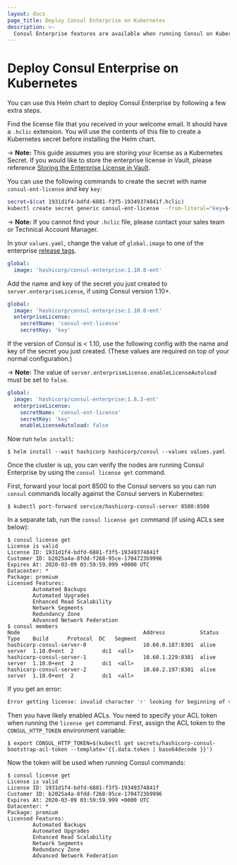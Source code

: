 ```yaml
---
layout: docs
page_title: Deploy Consul Enterprise on Kubernetes
description: >-
  Consul Enterprise features are available when running Consul on Kubernetes. Learn how to apply your license in the Helm chart and return the license information with the `consul license get` command.
---
```


# Deploy Consul Enterprise on Kubernetes

You can use this Helm chart to deploy Consul Enterprise by following a few extra steps.

Find the license file that you received in your welcome email. It should have a `.hclic` extension. You will use the contents of this file to create a Kubernetes secret before installing the Helm chart.

-> **Note:** This guide assumes you are storing your license as a Kubernetes Secret. If you would like to store the enterprise license in Vault, please reference [Storing the Enterprise License in Vault](/consul/docs/deploy/server/k8s/examples/vault/data-integration/enterprise-license).

You can use the following commands to create the secret with name `consul-ent-license` and key `key`:

```bash
secret=$(cat 1931d1f4-bdfd-6881-f3f5-19349374841f.hclic)
kubectl create secret generic consul-ent-license --from-literal="key=${secret}"
```

-> **Note:** If you cannot find your `.hclic` file, please contact your sales team or Technical Account Manager.

In your `values.yaml`, change the value of `global.image` to one of the enterprise [release tags](https://hub.docker.com/r/hashicorp/consul-enterprise/tags).

<CodeBlockConfig filename="values.yaml" highlight="2">

```yaml
global:
  image: 'hashicorp/consul-enterprise:1.10.0-ent'
```

</CodeBlockConfig>

Add the name and key of the secret you just created to `server.enterpriseLicense`, if using Consul version 1.10+.

<CodeBlockConfig filename="values.yaml" highlight="4-6">

```yaml
global:
  image: 'hashicorp/consul-enterprise:1.10.0-ent'
  enterpriseLicense:
    secretName: 'consul-ent-license'
    secretKey: 'key'
```

</CodeBlockConfig>

If the version of Consul is < 1.10, use the following config with the name and key of the secret you just created.
(These values are required on top of your normal configuration.)

-> **Note:** The value of `server.enterpriseLicense.enableLicenseAutoload` must be set to `false`.

<CodeBlockConfig filename="values.yaml" highlight="7">

```yaml
global:
  image: 'hashicorp/consul-enterprise:1.8.3-ent'
  enterpriseLicense:
    secretName: 'consul-ent-license'
    secretKey: 'key'
    enableLicenseAutoload: false
```

</CodeBlockConfig>

Now run `helm install`:

```shell-session
$ helm install --wait hashicorp hashicorp/consul --values values.yaml
```

Once the cluster is up, you can verify the nodes are running Consul Enterprise by
using the `consul license get` command.

First, forward your local port 8500 to the Consul servers so you can run `consul`
commands locally against the Consul servers in Kubernetes:

```shell-session
$ kubectl port-forward service/hashicorp-consul-server 8500:8500
```

In a separate tab, run the `consul license get` command (if using ACLs see below):

```shell-session
$ consul license get
License is valid
License ID: 1931d1f4-bdfd-6881-f3f5-19349374841f
Customer ID: b2025a4a-8fdd-f268-95ce-1704723b9996
Expires At: 2020-03-09 03:59:59.999 +0000 UTC
Datacenter: *
Package: premium
Licensed Features:
        Automated Backups
        Automated Upgrades
        Enhanced Read Scalability
        Network Segments
        Redundancy Zone
        Advanced Network Federation
$ consul members
Node                                       Address           Status  Type    Build      Protocol  DC   Segment
hashicorp-consul-server-0                  10.60.0.187:8301  alive   server  1.10.0+ent  2         dc1  <all>
hashicorp-consul-server-1                  10.60.1.229:8301  alive   server  1.10.0+ent  2         dc1  <all>
hashicorp-consul-server-2                  10.60.2.197:8301  alive   server  1.10.0+ent  2         dc1  <all>
```

If you get an error:

```bash
Error getting license: invalid character 'r' looking for beginning of value
```

Then you have likely enabled ACLs. You need to specify your ACL token when
running the `license get` command. First, assign the ACL token to the `CONSUL_HTTP_TOKEN` environment variable:

```shell-session
$ export CONSUL_HTTP_TOKEN=$(kubectl get secrets/hashicorp-consul-bootstrap-acl-token --template='{{.data.token | base64decode }}')
```

Now the token will be used when running Consul commands:

```shell-session
$ consul license get
License is valid
License ID: 1931d1f4-bdfd-6881-f3f5-19349374841f
Customer ID: b2025a4a-8fdd-f268-95ce-1704723b9996
Expires At: 2020-03-09 03:59:59.999 +0000 UTC
Datacenter: *
Package: premium
Licensed Features:
        Automated Backups
        Automated Upgrades
        Enhanced Read Scalability
        Network Segments
        Redundancy Zone
        Advanced Network Federation
```

